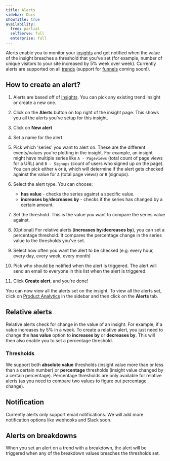 ```yaml
---
title: Alerts
sidebar: Docs
showTitle: true
availability:
  free: partial
  selfServe: full
  enterprise: full
---
```



Alerts enable you to monitor your [insights](/docs/product-analytics/insights) and get notified when the value of the insight breaches a threshold that you've set (for example, number of unique visitors to your site increased by 5% week over week).
Currently alerts are supported on all [trends](/docs/product-analytics/trends) (support for [funnels](/docs/product-analytics/funnels) coming soon!).


## How to create an alert?
1. Alerts are based off of [insights](/docs/product-analytics/insights). You can pick any existing trend insight or create a new one.
2. Click on the **Alerts** button on top right of the insight page. This shows you all the alerts you've setup for this insight.
<ProductScreenshot
    imageLight="https://res.cloudinary.com/dmukukwp6/image/upload/alerts_button_4ecd022cd6.png" 
    imageDark="https://res.cloudinary.com/dmukukwp6/image/upload/alerts_button_4ecd022cd6.png"
    alt="alerts button" 
    classes="rounded"
/>

3. Click on **New alert**
<ProductScreenshot
    imageLight="https://res.cloudinary.com/dmukukwp6/image/upload/new_alert_button_30d3dde83c.png" 
    imageDark="https://res.cloudinary.com/dmukukwp6/image/upload/new_alert_button_30d3dde83c.png"
    alt="new alert button" 
    classes="rounded"
/>

4. Set a name for the alert.

5. Pick which 'series' you want to alert on. These are the different events/values you're plotting in the insight. 
    For example, an insight might have multiple series like `A - Pageviews` (total count of page views for a URL) and `B - Signups` (count of users who signed up on the page). 
    You can pick either `A` or `B`, which will determine if the alert gets checked against the value for `A` (total page views) or `B` (signups).
<ProductScreenshot
    imageLight="https://res.cloudinary.com/dmukukwp6/image/upload/series_picker_aa01668862.png" 
    imageDark="https://res.cloudinary.com/dmukukwp6/image/upload/series_picker_aa01668862.png"
    alt="series picker" 
    classes="rounded"
/>


6. Select the alert type. You can choose:
    - **has value** - checks the series against a specific value.
    - **increases by**/**decreases by** - checks if the series has changed by a certain amount.

<ProductScreenshot
    imageLight="https://res.cloudinary.com/dmukukwp6/image/upload/alert_type_picker_18909b0b33.png" 
    imageDark="https://res.cloudinary.com/dmukukwp6/image/upload/alert_type_picker_18909b0b33.png"
    alt="alert type picker" 
    classes="rounded"
/>

7. Set the threshold. This is the value you want to compare the series value against. 

8. (Optional) For relative alerts (**increases by**/**decreases by**), you can set a percentage threshold. It compares the percentage change in the series value to the thresholds you've set.
<ProductScreenshot
    imageLight="https://res.cloudinary.com/dmukukwp6/image/upload/percentage_threshold_1940ead9e6.png" 
    imageDark="https://res.cloudinary.com/dmukukwp6/image/upload/percentage_threshold_1940ead9e6.png"
    alt="percentage threshold" 
    classes="rounded"
/>

9. Select how often you want the alert to be checked (e.g. every hour, every day, every week, every month)

10. Pick who should be notified when the alert is triggered. The alert will send an email to everyone in this list when the alert is triggered.
<ProductScreenshot
    imageLight="https://res.cloudinary.com/dmukukwp6/image/upload/filled_alert_627158e6bb.png" 
    imageDark="https://res.cloudinary.com/dmukukwp6/image/upload/filled_alert_627158e6bb.png"
    alt="filled alert" 
    classes="rounded"
/>

11. Click **Create alert**, and you're done! 


<ProductScreenshot
    imageLight="https://res.cloudinary.com/dmukukwp6/image/upload/insight_alerts_5k_daef47ade1.png" 
    imageDark="https://res.cloudinary.com/dmukukwp6/image/upload/insight_alerts_5k_daef47ade1.png"
    alt="insight alerts" 
    classes="rounded"
/>

You can now view all the alerts set on the insight. 
To view all the alerts set, click on [Product Analytics](https://app.posthog.com/insights) in the sidebar and then click on the **Alerts** tab.

<ProductScreenshot
    imageLight="https://res.cloudinary.com/dmukukwp6/image/upload/all_alerts_d92386e45a.png" 
    imageDark="https://res.cloudinary.com/dmukukwp6/image/upload/all_alerts_d92386e45a.png"
    alt="all alerts" 
    classes="rounded"
/>


## Relative alerts
Relative alerts check for change in the value of an insight.
For example, if a value increases by 5% in a week.
To create a relative alert, you just need to change the **has value** option to **increases by** or **decreases by**.
This will then also enable you to set a percentage threshold.

<ProductScreenshot
    imageLight="https://res.cloudinary.com/dmukukwp6/image/upload/relative_alert_picker_fa04215397.png" 
    imageDark="https://res.cloudinary.com/dmukukwp6/image/upload/relative_alert_picker_fa04215397.png"
    alt="relative alert picker" 
    classes="rounded"
/>


### Thresholds
We support both **absolute value** thresholds (insight value more than or less than a certain number) or **percentage** thresholds (insight value changed by a certain percentage).
Percentage thresholds are only available for relative alerts (as you need to compare two values to figure out percentage change).


## Notification
Currently alerts only support email notifications. We will add more notification options like webhooks and Slack soon.


## Alerts on breakdowns
When you set an alert on a trend with a breakdown, the alert will be triggered when any of the breakdown values breaches the thresholds set.

<ProductScreenshot
    imageLight="https://res.cloudinary.com/dmukukwp6/image/upload/breakdown_alert_7bd87114cb.png" 
    imageDark="https://res.cloudinary.com/dmukukwp6/image/upload/breakdown_alert_7bd87114cb.png"
    alt="alert on breakdown" 
    classes="rounded"
/>

